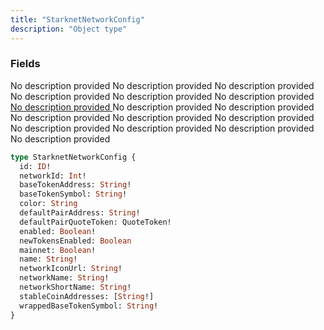 ```yaml
---
title: "StarknetNetworkConfig"
description: "Object type"
---
```


### Fields

<ResponseField name="id" type="ID!" required>
  No description provided
</ResponseField>

<ResponseField name="networkId" type="Int!" required>
  No description provided
</ResponseField>

<ResponseField name="baseTokenAddress" type="String!" required>
  No description provided
</ResponseField>

<ResponseField name="baseTokenSymbol" type="String!" required>
  No description provided
</ResponseField>

<ResponseField name="color" type="String">
  No description provided
</ResponseField>

<ResponseField name="defaultPairAddress" type="String!" required>
  No description provided
</ResponseField>

<a href="/api-reference/types/quotetoken">
  <ResponseField name="defaultPairQuoteToken" type="QuoteToken!" required>
    No description provided
  </ResponseField>
</a>

<ResponseField name="enabled" type="Boolean!" required>
  No description provided
</ResponseField>

<ResponseField name="newTokensEnabled" type="Boolean">
  No description provided
</ResponseField>

<ResponseField name="mainnet" type="Boolean!" required>
  No description provided
</ResponseField>

<ResponseField name="name" type="String!" required>
  No description provided
</ResponseField>

<ResponseField name="networkIconUrl" type="String!" required>
  No description provided
</ResponseField>

<ResponseField name="networkName" type="String!" required>
  No description provided
</ResponseField>

<ResponseField name="networkShortName" type="String!" required>
  No description provided
</ResponseField>

<ResponseField name="stableCoinAddresses" type="[String!]">
  No description provided
</ResponseField>

<ResponseField name="wrappedBaseTokenSymbol" type="String!" required>
  No description provided
</ResponseField>


```graphql StarknetNetworkConfig
type StarknetNetworkConfig {
  id: ID!
  networkId: Int!
  baseTokenAddress: String!
  baseTokenSymbol: String!
  color: String
  defaultPairAddress: String!
  defaultPairQuoteToken: QuoteToken!
  enabled: Boolean!
  newTokensEnabled: Boolean
  mainnet: Boolean!
  name: String!
  networkIconUrl: String!
  networkName: String!
  networkShortName: String!
  stableCoinAddresses: [String!]
  wrappedBaseTokenSymbol: String!
}
```
